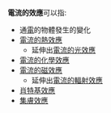 '''電流的效應'''可以指:
*通[[電流|電]]的物體發生的變化
*[[電流的熱效應|電流的熱效應]]
**延伸出[[電流的光效應|電流的光效應]]
*[[電流的化學效應|電流的化學效應]]
*[[電流的磁效應|電流的磁效應]]
**延伸出[[電流的輻射效應|電流的輻射效應]]
*[[肖特基二極體|肖特基效應]]
*[[集膚效應|集膚效應]]
{{disambig|CAT=五字消歧義}}